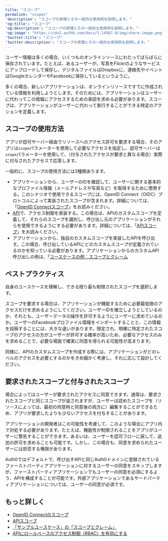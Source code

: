 ```yaml
---
title: "スコープ"
permalink: "scopes"
'description': "スコープの原理とその一般的な使用例を説明します。"
'og:title': "スコープ"
'og:description': "スコープの原理とその一般的な使用例を説明します。"
'og:image': "https://cdn2.auth0.com/docs/1.14567.0/img/share-image.png"
'twitter:title': "スコープ"
'twitter:description': "スコープの原理とその一般的な使用例を説明します。"
---
```


ユーザー情報は多くの場合、いくつものオンラインソースにわたってばらばらに保存されています。たとえば、あるユーザーが、写真をFlickrのようなサービスにアップロードして保存し、デジタルファイルはDropboxに、連絡先やイベントはGoogleカレンダーやFacebookに保存しているというように。

多くの場合、新しいアプリケーションは、オンラインリソースですでに作成されている情報を利用しようとします。そのためには、アプリケーションはユーザーに代わってこの情報にアクセスするための承認を求める必要があります。スコープは、アプリケーションがユーザーに代わって実行することができる特定のアクションを定義します。

## スコープの使用方法

アプリが認可サーバー経由でリソースへのアクセス許可を要求する場合、そのアプリは`scope`パラメーターを使用して必要なアクセスを指定し、認可サーバーは`scope`パラメーターを使用して、（付与されたアクセスが要求と異なる場合）実際に付与されたアクセスで応答します。

一般的に、スコープの使用方法には3種類あります。

* アプリケーションから、ユーザーのIDを確認して、ユーザーに関する基本的なプロファイル情報（メールアドレスや写真など）を取得するために使用する。このシナリオで使用できるスコープには、<Tooltip data-tooltip-id="react-containers-DefinitionTooltip-0" href="/docs/ja-jp/glossary?term=openid" tip="OpenID: アプリケーションがログイン情報を収集および保存することなくにユーザーのIDを検証できるようにする認証用のオープン標準。" cta="用語集の表示">OpenID</Tooltip> Connect（OIDC）プロトコルによって実装されたスコープが含まれます。詳細については、「[OpenID Connectスコープ](/docs/ja-jp/get-started/apis/scopes/openid-connect-scopes)」をお読みください。
* [API](/docs/ja-jp/api)で、アクセス制御を実装する。この場合は、APIのカスタムスコープを定義して、それらのスコープを識別し、呼び出し元のアプリケーションがそれらを使用できるようにする必要があります。詳細については、「[APIスコープ](/docs/ja-jp/get-started/apis/scopes/api-scopes)」をお読みください。
* アプリケーションから、独自のカスタムスコープを実装したAPIを呼び出す。この場合、呼び出しているAPIにどのカスタムスコープが定義されているのかを知っている必要があります。アプリケーションからのカスタムAPI呼び出しの例は、「[ユースケースの例：スコープとクレーム](/docs/ja-jp/get-started/apis/scopes/sample-use-cases-scopes-and-claims)

## ベストプラクティス

自身のユースケースを理解し、できる限り最も制限されたスコープを選択します。

スコープを要求する場合は、アプリケーションが機能するために必要最低限のアクセスだけを求めるようにしてください。ユーザーIDを確立しようとしているのか、それとも、ユーザーデータの操作を許可するようにユーザーに求めているのか。ユーザーのFacebookプロファイル情報をインポートすることと、この情報を投稿することには、大きな違いがあります。限定され、明確に特定されたスコープのアクセスの方がユーザーが許可する確率が高いため、必要なアクセスのみを求めることで、必要な場面で確実に同意を得られる可能性が高まります。

同様に、APIのカスタムスコープを作成する際には、アプリケーションがどのレベルのアクセスを必要とするのかをきめ細かく考慮し、それに応じて設計してください。

## 要求されたスコープと付与されたスコープ

場合によってはユーザーが要求されたアクセスに同意できます。通常は、要求されたスコープと同じスコープが返されますが、ユーザーは認めたスコープを（リソースによっては、最初の同意時と同意後の両方に）編集することができるため、アプリが要求したよりも少ないアクセスを付与することがあります。

アプリケーションの開発者はこの可能性を考慮して、このような場合にアプリ内で対処する必要があります。たとえば、機能性が制限されることをアプリがユーザーに警告することができます。あるいは、ユーザーを認可フローに戻して、追加の許可を求めることも可能です。しかし、この場合も、同意を求められたユーザーには拒否する権限があります。

Auth0ではデフォルトで、呼び出すAPIと同じAuth0ドメインに登録されているファーストパーティアプリケーションに対するユーザーの同意をスキップしますが、ファーストパーティアプリケーションでもユーザーの同意を必須にするよう、APIを構成することが可能です。外部アプリケーションであるサードパーティアプリケーションについては、ユーザーの同意が必須です。

## もっと詳しく

* [OpenID Connectのスコープ](/docs/ja-jp/get-started/apis/scopes/openid-connect-scopes)
* [APIスコープ](/docs/ja-jp/get-started/apis/scopes/api-scopes)
* [「サンプルユースケース」の「スコープとクレーム」](/docs/ja-jp/get-started/apis/scopes/sample-use-cases-scopes-and-claims)
* [APIにロールベースのアクセス制御（RBAC）を有効にする](/docs/ja-jp/get-started/apis/enable-role-based-access-control-for-apis)